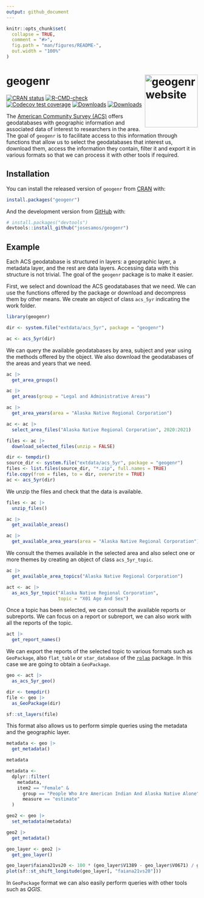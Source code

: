 ```yaml
---
output: github_document
---
```


<!-- README.md is generated from README.Rmd. Please edit that file -->

```r
knitr::opts_chunk$set(
  collapse = TRUE,
  comment = "#>",
  fig.path = "man/figures/README-",
  out.width = "100%"
)
```

# geogenr <a href="https://josesamos.github.io/geogenr/"><img src="man/figures/logo.png" align="right" height="139" alt="geogenr website" /></a>


<!-- badges: start -->
[![CRAN status](https://www.r-pkg.org/badges/version/geogenr)](https://CRAN.R-project.org/package=geogenr)
[![R-CMD-check](https://github.com/josesamos/geogenr/actions/workflows/R-CMD-check.yaml/badge.svg)](https://github.com/josesamos/geogenr/actions/workflows/R-CMD-check.yaml)
[![Codecov test coverage](https://codecov.io/gh/josesamos/geogenr/branch/master/graph/badge.svg)](https://app.codecov.io/gh/josesamos/geogenr?branch=master)
[![Downloads](http://cranlogs.r-pkg.org/badges/geogenr?color=brightgreen)](https://www.r-pkg.org:443/pkg/geogenr)
[![Downloads](http://cranlogs.r-pkg.org/badges/grand-total/geogenr?color=brightgreen)](https://www.r-pkg.org:443/pkg/geogenr)
<!-- badges: end -->


The [American Community Survey (ACS)](https://www.census.gov/programs-surveys/acs) offers geodatabases with geographic information and associated data of interest to researchers in the area. The goal of `geogenr` is to facilitate access to this information through functions that allow us to select the geodatabases that interest us, download them, access the information they contain, filter it and export it in various formats so that we can process it with other tools if required.

## Installation

You can install the released version of `geogenr` from [CRAN](https://CRAN.R-project.org) with:

``` r
install.packages("geogenr")
```

And the development version from [GitHub](https://github.com/) with:

``` r
# install.packages("devtools")
devtools::install_github("josesamos/geogenr")
```
## Example

Each ACS geodatabase is structured in layers: a geographic layer, a metadata layer, and the rest are data layers. Accessing data with this structure is not trivial. The goal of the `geogenr` package is to make it easier.

First, we select and download the ACS geodatabases that we need. We can use the functions offered by the package or download and decompress them by other means. We create an object of class `acs_5yr` indicating the work folder.

```r
library(geogenr)

dir <- system.file("extdata/acs_5yr", package = "geogenr")

ac <- acs_5yr(dir)
```

We can query the available geodatabases by area, subject and year using the methods offered by the object. We also download the geodatabases of the areas and years that we need.

```r
ac |>
  get_area_groups()

ac |>
  get_areas(group = "Legal and Administrative Areas")

ac |>
  get_area_years(area = "Alaska Native Regional Corporation")

ac <- ac |>
  select_area_files("Alaska Native Regional Corporation", 2020:2021)

files <- ac |>
  download_selected_files(unzip = FALSE)
```

```r
dir <- tempdir()
source_dir <- system.file("extdata/acs_5yr", package = "geogenr")
files <- list.files(source_dir, "*.zip", full.names = TRUE)
file.copy(from = files, to = dir, overwrite = TRUE)
ac <- acs_5yr(dir)
```

We unzip the files and check that the data is available.

```r
files <- ac |>
  unzip_files()

ac |>
  get_available_areas()

ac |>
  get_available_area_years(area = "Alaska Native Regional Corporation")
```

We consult the themes available in the selected area and also select one or more themes by creating an object of class `acs_5yr_topic`.

```r
ac |>
  get_available_area_topics("Alaska Native Regional Corporation")

act <- ac |>
  as_acs_5yr_topic("Alaska Native Regional Corporation",
                   topic = "X01 Age And Sex")
```

Once a topic has been selected, we can consult the available reports or subreports. We can focus on a report or subreport, we can also work with all the reports of the topic.

```r
act |>
  get_report_names()
```

We can export the reports of the selected topic to various formats such as `GeoPackage`, also `flat_table` or `star_database` of the [`rolap`](https://cran.r-project.org/package=rolap) package. In this case we are going to obtain a `GeoPackage`.

```r
geo <- act |>
  as_acs_5yr_geo()

dir <- tempdir()
file <- geo |>
  as_GeoPackage(dir)

sf::st_layers(file)
```

This format also allows us to perform simple queries using the metadata and the geographic layer.

```r
metadata <- geo |>
  get_metadata()

metadata

metadata <-
  dplyr::filter(
    metadata,
    item2 == "Female" &
      group == "People Who Are American Indian And Alaska Native Alone" &
      measure == "estimate"
  )

geo2 <- geo |>
  set_metadata(metadata)

geo2 |>
  get_metadata()

geo_layer <- geo2 |> 
  get_geo_layer()

geo_layer$faiana21vs20 <- 100 * (geo_layer$V1389 - geo_layer$V0671) / geo_layer$V0671
plot(sf::st_shift_longitude(geo_layer[, "faiana21vs20"]))
```

In `GeoPackage` format we can also easily perform queries with other tools such as *QGIS*.
